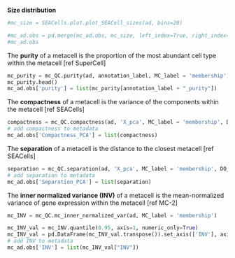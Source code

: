 
**Size distribution**
```python
#mc_size = SEACells.plot.plot_SEACell_sizes(ad, bins=20)

#mc_ad.obs = pd.merge(mc_ad.obs, mc_size, left_index=True, right_index=True)
#mc_ad.obs
```

The **purity** of a metacell is the proportion of the most abundant cell type within the metacell [ref SuperCell]
```python
mc_purity = mc_QC.purity(ad, annotation_label, MC_label = 'membership')
mc_purity.head()
mc_ad.obs['purity'] = list(mc_purity[annotation_label + "_purity"])
```

The **compactness** of a metacell is the variance of the components within the metacell [ref SEACells]
```python
compactness = mc_QC.compactness(ad, 'X_pca', MC_label = 'membership', DO_DC = False, name = 'Compactness_PCA', n_comp=n_comp)['Compactness_PCA']
# add compactness to metadata
mc_ad.obs['Compactness_PCA'] = list(compactness)
```


The **separation** of a metacell is the distance to the closest metacell [ref SEACells]
```python
separation = mc_QC.separation(ad, 'X_pca', MC_label = 'membership', DO_DC = False, name = 'Separation_PCA', n_comp=n_comp)['Separation_PCA']
# add separation to metadata
mc_ad.obs['Separation_PCA'] = list(separation)
```


The **inner normalized variance (INV)** of a metacell is the mean-normalized variance of gene expression within the metacell [ref MC-2]
```python
mc_INV = mc_QC.mc_inner_normalized_var(ad, MC_label = 'membership')

mc_INV_val = mc_INV.quantile(0.95, axis=1, numeric_only=True)
mc_INV_val = pd.DataFrame(mc_INV_val.transpose()).set_axis(['INV'], axis=1, inplace=False)
# add INV to metadata
mc_ad.obs['INV'] = list(mc_INV_val["INV"])
```


